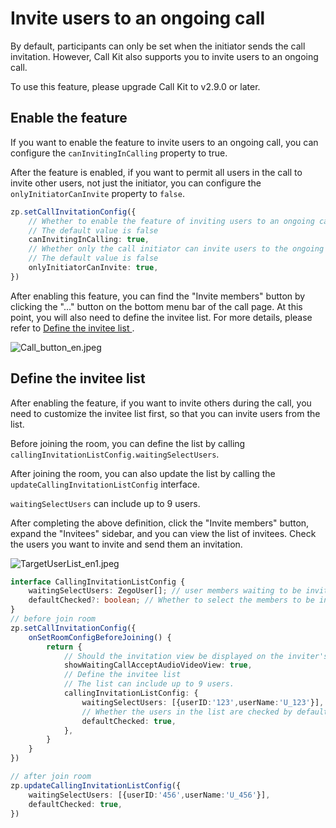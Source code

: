 # Invite users to an ongoing call

By default, participants can only be set when the initiator sends the call invitation. However, Call Kit also supports you to invite users to an ongoing call.

<Note title="Note">
To use this feature, please upgrade Call Kit to v2.9.0 or later.
</Note>

## Enable the feature

If you want to enable the feature to invite users to an ongoing call, you can configure the `canInvitingInCalling` property to true.

After the feature is enabled, if you want to permit all users in the call to invite other users, not just the initiator, you can configure the `onlyInitiatorCanInvite` property to `false`.

```typescript {2-7}
zp.setCallInvitationConfig({
    // Whether to enable the feature of inviting users to an ongoing call. 
    // The default value is false
    canInvitingInCalling: true,
    // Whether only the call initiator can invite users to the ongoing call.
    // The default value is false
    onlyInitiatorCanInvite: true,
})
```

After enabling this feature, you can find the "Invite members" button by clicking the "..." button on the bottom menu bar of the call page. At this point, you will also need to define the invitee list. For more details, please refer to [Define the invitee list
](./07-Invite%20users%20to%20an%20ongoing%20call.mdx#define-the-invitee-list).

<Frame width="auto" height="auto">
  <img src="https://media-resource.spreading.io/docuo/workspace564/27e54a759d23575969552654cb45bf89/a9c8c560d6.jpeg" alt="Call_button_en.jpeg" />
</Frame>

## Define the invitee list

After enabling the feature, if you want to invite others during the call, you need to customize the invitee list first, so that you can invite users from the list.

Before joining the room, you can define the list by calling `callingInvitationListConfig.waitingSelectUsers`.

After joining the room, you can also update the list by calling the `updateCallingInvitationListConfig` interface.

<Note title="Note">`waitingSelectUsers` can include up to 9 users.</Note>

After completing the above definition, click the "Invite members" button, expand the "Invitees" sidebar, and you can view the list of invitees. Check the users you want to invite and send them an invitation.

<Frame width="auto" height="auto">
  <img src="https://media-resource.spreading.io/docuo/workspace564/27e54a759d23575969552654cb45bf89/ce2a263595.jpeg" alt="TargetUserList_en1.jpeg"/>
</Frame>


```typescript {1-4,11-16,22-25}
interface CallingInvitationListConfig {
    waitingSelectUsers: ZegoUser[]; // user members waiting to be invited
    defaultChecked?: boolean; // Whether to select the members to be invited by default. The default value is true
}
// before join room
zp.setCallInvitationConfig({
    onSetRoomConfigBeforeJoining() {
        return {
            // Should the invitation view be displayed on the inviter's interface? This view allows the user to cancel the invitation.
            showWaitingCallAcceptAudioVideoView: true,
            // Define the invitee list
            // The list can include up to 9 users.
            callingInvitationListConfig: {
                waitingSelectUsers: [{userID:'123',userName:'U_123'}],
                // Whether the users in the list are checked by default
                defaultChecked: true,
            },
        }
    }
})

// after join room
zp.updateCallingInvitationListConfig({
    waitingSelectUsers: [{userID:'456',userName:'U_456'}],
    defaultChecked: true,
})
```